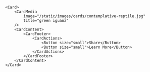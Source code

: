 ```tsx
<Card>
    <CardMedia
        image="/static/images/cards/contemplative-reptile.jpg"
        title="green iguana"
    />
    <CardContent>
        <CardFooter>
            <CardActions>
                <Button size="small">Share</Button>
                <Button size="small">Learn More</Button>
            </CardActions>
        </CardFooter>
    </CardContent>
</Card>
```
